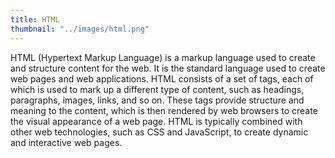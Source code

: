 ```yaml
---
title: HTML
thumbnail: "../images/html.png"
---
```


HTML (Hypertext Markup Language) is a markup language used to create and structure content for the web.
It is the standard language used to create web pages and web applications.
HTML consists of a set of tags, each of which is used to mark up a different type of content,
such as headings, paragraphs, images, links, and so on. These tags provide structure and meaning to the content,
which is then rendered by web browsers to create the visual appearance of a web page.
HTML is typically combined with other web technologies,
such as CSS and JavaScript, to create dynamic and interactive web pages.
